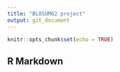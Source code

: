 ```yaml
---
title: "BLOSUM62 project"
output: git_document
---
```


```r
knitr::opts_chunk$set(echo = TRUE)
```

## R Markdown

